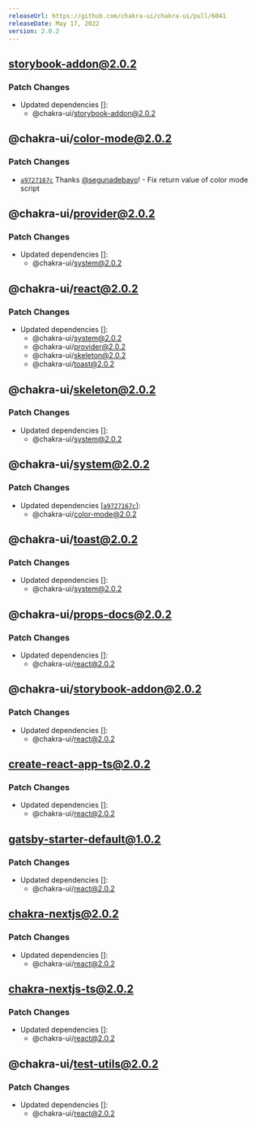 ```yaml
---
releaseUrl: https://github.com/chakra-ui/chakra-ui/pull/6041
releaseDate: May 17, 2022
version: 2.0.2
---
```



## storybook-addon@2.0.2

### Patch Changes

-   Updated dependencies \[]:
    -   @chakra-ui/storybook-addon@2.0.2

## @chakra-ui/color-mode@2.0.2

### Patch Changes

-   [`a9727167c`](https://github.com/chakra-ui/chakra-ui/commit/a9727167c9529f5512717ccf162fdeefe37c5d8f)
    Thanks [@segunadebayo](https://github.com/segunadebayo)! - Fix return value of
    color mode script

## @chakra-ui/provider@2.0.2

### Patch Changes

-   Updated dependencies \[]:
    -   @chakra-ui/system@2.0.2

## @chakra-ui/react@2.0.2

### Patch Changes

-   Updated dependencies \[]:
    -   @chakra-ui/system@2.0.2
    -   @chakra-ui/provider@2.0.2
    -   @chakra-ui/skeleton@2.0.2
    -   @chakra-ui/toast@2.0.2

## @chakra-ui/skeleton@2.0.2

### Patch Changes

-   Updated dependencies \[]:
    -   @chakra-ui/system@2.0.2

## @chakra-ui/system@2.0.2

### Patch Changes

-   Updated dependencies
    \[[`a9727167c`](https://github.com/chakra-ui/chakra-ui/commit/a9727167c9529f5512717ccf162fdeefe37c5d8f)]:
    -   @chakra-ui/color-mode@2.0.2

## @chakra-ui/toast@2.0.2

### Patch Changes

-   Updated dependencies \[]:
    -   @chakra-ui/system@2.0.2

## @chakra-ui/props-docs@2.0.2

### Patch Changes

-   Updated dependencies \[]:
    -   @chakra-ui/react@2.0.2

## @chakra-ui/storybook-addon@2.0.2

### Patch Changes

-   Updated dependencies \[]:
    -   @chakra-ui/react@2.0.2

## create-react-app-ts@2.0.2

### Patch Changes

-   Updated dependencies \[]:
    -   @chakra-ui/react@2.0.2

## gatsby-starter-default@1.0.2

### Patch Changes

-   Updated dependencies \[]:
    -   @chakra-ui/react@2.0.2

## chakra-nextjs@2.0.2

### Patch Changes

-   Updated dependencies \[]:
    -   @chakra-ui/react@2.0.2

## chakra-nextjs-ts@2.0.2

### Patch Changes

-   Updated dependencies \[]:
    -   @chakra-ui/react@2.0.2

## @chakra-ui/test-utils@2.0.2

### Patch Changes

-   Updated dependencies \[]:
    -   @chakra-ui/react@2.0.2
